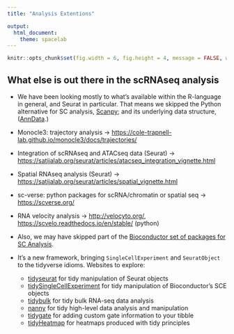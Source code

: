 ```yaml
---
title: "Analysis Extentions"

output:
  html_document:
    theme: spacelab
---
```


<link rel="stylesheet" href="headers.css">

```r
knitr::opts_chunk$set(fig.width = 6, fig.height = 4, message = FALSE, warning = FALSE, tidy = TRUE, tidy.opts = list(width.cutoff = 70))
```

## What else is out there in the scRNAseq analysis

-   We have been looking mostly to what's available within the R-language in general, and Seurat in particular.
    That means we skipped the Python alternative for SC analysis, [Scanpy](https://scanpy.readthedocs.io/); and its underlying data structure, ([AnnData](http://anndata.org/).)

-   Monocle3: trajectory analysis -> <https://cole-trapnell-lab.github.io/monocle3/docs/trajectories/>

-   Integration of scRNAseq and ATACseq data (Seurat) -> <https://satijalab.org/seurat/articles/atacseq_integration_vignette.html>

-   Spatial RNAseq analysis (Seurat) -> <https://satijalab.org/seurat/articles/spatial_vignette.html>

-   sc-verse: python packages for scRNA/chromatin or spatial seq -> <https://scverse.org/>

-   RNA velocity analysis -> <http://velocyto.org/>, <https://scvelo.readthedocs.io/en/stable/> (python)

-   Also, we may have skipped part of the [Bioconductor set of packages for SC Analysis](http://bioconductor.org/books/release/OSCA).

-   It's a new framework, bringing `SingleCellExperiment` and `SeuratObject` to the tidyverse idioms.
    Websites to explore:

    -   [tidyseurat](https://stemangiola.github.io/tidyseurat/) for tidy manipulation of Seurat objects
    -   [tidySingleCellExperiment](https://stemangiola.github.io/tidySingleCellExperiment/) for tidy manipulation of Bioconductor's SCE objects
    -   [tidybulk](https://stemangiola.github.io/tidybulk/) for tidy bulk RNA-seq data analysis
    -   [nanny](https://github.com/stemangiola/nanny) for tidy high-level data analysis and manipulation
    -   [tidygate](https://github.com/stemangiola/tidygate) for adding custom gate information to your tibble
    -   [tidyHeatmap](https://stemangiola.github.io/tidyHeatmap/) for heatmaps produced with tidy principles
